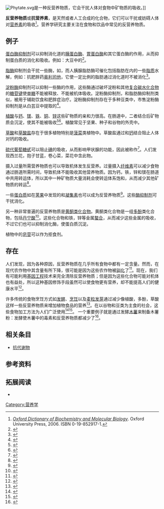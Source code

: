 [[File:Phytate.svg|thumb]]是一种反营养物质，它会干扰人体对食物中矿物质的吸收。]]

'''反营养物质'''或'''抗营养素'''，是天然或者人工合成的化合物，它们可以干扰或妨碍人体对[[营养素|营养素]]的吸收<ref>''[http://books.google.com/books?id=XpUjsqD7lFUC&pg=PA47 Oxford Dictionary of Biochemistry and Molecular Biology]''. Oxford University Press, 2006. ISBN 0-19-852917-1.</ref>。营养学研究主要关注在食物和饮品中常见的反营养物质。

== 例子 ==
[[蛋白酶|蛋白酶]][[酶抑制剂|抑制剂]]可以抑制消化道的[[胰蛋白酶|胰蛋白酶]]、[[胃蛋白酶|胃蛋白酶]]和其它蛋白酶的作用，从而抑制蛋白质的消化和吸收。例如：大豆中的{{link-en|鲍-伯胰蛋白酶抑制剂|Bowman–Birk_protease_inhibitor}}<ref>{{cite journal |last1=Tan-Wilson |first1=Anna L. |author2=Anna L. Tan-Wilson |author3=Jean C. Chen |author4=Michele C. Duggan |author5=Cathy Chapman |author6=R. Scott Obach |author7=Karl A. Wilson  |title=Soybean Bowman-Birk trypsin isoinhibitors: classification and report of a glycine-rich trypsin inhibitor class |journal=J. Agric. Food Chem |year=1987 |volume=35 |issue=6 |page=974 |doi=10.1021/jf00078a028}}</ref>。 

[[脂酶|脂酶]]抑制剂会干扰一些酶，如{{link-en|人类胰腺脂肪酶|human pancreatic lipase}}，而人胰腺脂肪酶可催化包括脂肪在内的一些[[脂质|脂质]]水解，例如：抗肥胖药[[奥利司他|奥利司他]]，它使一定比例的脂肪通过消化道时不被消化<ref>{{cite journal |last1=Heck |first1=AM |author2=Amy M. Heck |author3=Jack A. Yanovski |author4=Karim Anton Calis  |title=Orlistat, a New Lipase Inhibitor for the Management of Obesity |url=https://archive.org/details/sim_pharmacotherapy_2000-03_20_3/page/270 |journal=Pharmacotherapy |date=Mar 2000 |volume=20 |issue=3 |pages=270–9 |pmid=10730683 |doi=10.1592/phco.20.4.270.34882}}</ref>。 

[[淀粉酶|淀粉酶]]抑制剂可以抑制一些酶的作用，这些酶通过破坏淀粉和其他[[淀粉|复合碳水化合物]]的[[糖苷键|糖苷键]]使[[糖类|单糖]]不能被释放、不能被机体吸收。淀粉酶抑制剂，和脂肪酶抑制剂类似，被用于辅助饮食和肥胖症治疗。淀粉酶抑制剂存在于多种豆类中，市售淀粉酶抑制剂是从白芸豆中提取的<ref>{{cite journal |last1=Preuss |first1=HG |author2=Preuss HG |title=Bean amylase inhibitor and other carbohydrate absorption blockers: effects on diabesity and general health |journal=J Am Coll Nutr. |date=Jun 2009 |volume=28 |issue=3 |pages=266–76 |pmid=20150600 |doi=10.1080/07315724.2009.10719781}}</ref>。  

[[植酸|植酸]]与[[钙|钙]]、[[镁|镁]]、[[铁|铁]]、[[铜|铜]]、[[锌|锌]]这些矿物质的亲和力很高。在肠道中，二者结合后矿物质会沉淀，使其不能被吸收<ref>{{cite journal |last1=Ekholm |first1=Päivi |author2=Päivi Ekholm |author3=Liisa Virkki |author4=Maija Ylinen |author5=Liisa Johansson  |title=The effect of phytic acid and some natural chelating agents on the solubility of mineral elements in oat bran |journal=Food Chemistry |date=Feb 2003 |volume=80 |issue=2 |pages=165–70 |doi=10.1016/S0308-8146(02)00249-2}}</ref><ref>{{cite journal |first1=Munir |last1=Cheryan |last2=Rackis |first2=Joseph |title=Phytic acid interactions in food systems |journal=Crit Rev Food Sci Nutr |volume=13 |issue=4 |year=1980 |pages=297–335 |pmid=7002470 |doi=10.1080/10408398009527293}}</ref>。植酸常见于坚果、种子和谷物的外壳中。

[[草酸|草酸]]和[[草酸盐|草酸盐]]存在于很多植物特别是[[菠菜|菠菜]]类植物中。草酸盐通过和[[钙|钙]]结合阻止人体对钙的吸收。

[[硫代葡萄糖甙|硫代葡萄糖甙]]可以阻止[[碘|碘]]的吸收，从而影响甲状腺的功能，因此被称作{{link-en|甲状腺肿大剂|goitrogen}}<ref>{{cite web |title=Glucosinolates (Goitrogenic Glycosides) |publisher=Cornell University: Department of Animal Science}}</ref>。人们发现西兰花，抱子甘蓝，卷心菜，菜花中含此物。

摄入过量所需营养物质也可以导致机体发生反营养。过量摄入[[膳食纤维|纤维素]]可以减少食物通过肠道所需时间，导致机体不能吸收其他营养物质。因为钙，铁，锌和镁在肠道中共用转运体，所以其中一种矿物质大量消耗会使转运体系饱和，从而减少其他矿物质的转运<ref>{{cite book |title=Nutrition: A Functional Approach, Canadian Edition |url=https://archive.org/details/nutritionforlife0000thom |year=2007 |publisher=Pearson Benjamin Cummings}}</ref>。

一些[[蛋白质|蛋白质]]如在[[荚果|荚果]]中发现的{{link-en|胰蛋白酶抑制剂|trypsin inhibitor}}和[[凝集素|凝集素]]也可以成为反营养物质<ref>{{cite journal |author=Gilani GS, Cockell KA, Sepehr E |title=Effects of antinutritional factors on protein digestibility and amino acid availability in foods |journal=J AOAC Int |volume=88 |issue=3 |pages=967–87 |year=2005 |pmid=16001874}}</ref>。这些[[酶抑制剂|酶抑制剂]]可干扰消化。

另一种非常普遍的反营养物质是[[黄酮类化合物|黄酮类化合物]]。黄酮类化合物是一组[[多酚|多酚]]类化合物，包括[[鞣质|丹宁酸]]<ref>{{cite journal |author=Beecher GR |title=Overview of dietary flavonoids: nomenclature, occurrence and intake |journal=J. Nutr. |volume=133 |issue=10 |pages=3248S–54S |date=October 2003 |pmid=14519822 |doi= |url=http://jn.nutrition.org/cgi/pmidlookup?view=long&pmid=14519822 |access-date=2015-06-13 |archive-date=2020-05-26 |archive-url=https://web.archive.org/web/20200526112314/https://academic.oup.com/jn |dead-url=no }}</ref>。这些化合物和铁，锌等金属[[螯合物|螯合]]，从而减少这些金属的吸收，不过它们也可以抑制消化酶，使蛋白质沉淀。

植物中的[[皂苷|皂苷]]可以作为拒食剂。

== 存在 ==
人们发现，因为各种原因，反营养物质在几乎所有食物中都有一定含量。然而，在现代农作物中其含量有所下降，很可能是因为这些农作物被[[驯养|驯化]]了<ref>{{cite web |title=Plant Toxins and Antinutrients |author=GEO-PIE Project |publisher=[[康乃爾大學|康乃爾大學]] |url=http://www.geo-pie.cornell.edu/issues/toxins.html |deadurl=yes |archiveurl=https://web.archive.org/web/20080612160331/http://www.geo-pie.cornell.edu/issues/toxins.html |archivedate=2008-06-12 |accessdate=2015-06-13 }}</ref>。现在，我们有可能利用[[基因工程|基因工程]]技术来完全清除反营养物质；但是因为这些化合物可能对机体也有益处，所以这种基因修饰手段虽然可以使食物更有营养，却不能提高人们的健康水平<ref>{{cite journal |author=Welch RM, Graham RD |title=Breeding for micronutrients in staple food crops from a human nutrition perspective |journal=J. Exp. Bot. |volume=55 |issue=396 |pages=353–64 |date=February 2004 |pmid=14739261 |doi=10.1093/jxb/erh064 |url=http://jexbot.oxfordjournals.org/cgi/pmidlookup?view=long&pmid=14739261 |access-date=2015-06-13 |archive-date=2012-07-11 |archive-url=https://archive.today/20120711190352/http://jexbot.oxfordjournals.org/cgi/pmidlookup?view=long&pmid=14739261 |dead-url=yes }}</ref>。

许多传统的食物烹饪方式如[[发酵|发酵]]、[[烹饪|烹饪]]以及[[麦芽|麦粒发芽]]通过减少像植酸，多酚，草酸这样一些反营养物质来增加植物食品的营养<ref>{{cite journal |author=Hotz C, Gibson RS |title=Traditional food-processing and preparation practices to enhance the bioavailability of micronutrients in plant-based diets |journal=J. Nutr. |date=April 2007 |volume=137 |issue=4 |pages=1097–100 |pmid=17374686 |url=http://jn.nutrition.org/cgi/pmidlookup?view=long&pmid=17374686 |access-date=2015-06-13 |archive-date=2020-05-11 |archive-url=https://web.archive.org/web/20200511095031/https://academic.oup.com/jn |dead-url=no }}</ref>。在以谷物和豆类为主食的社会，这些食物加工方法为人们广泛使用<ref>{{cite journal |author=Chavan JK, Kadam SS |title=Nutritional improvement of cereals by fermentation |journal=Crit Rev Food Sci Nutr |volume=28 |issue=5 |pages=349–400 |year=1989 |pmid=2692608 |doi=10.1080/10408398909527507}}</ref><ref>{{cite journal |author=Phillips RD |title=Starchy legumes in human nutrition, health and culture |journal=Plant Foods Hum Nutr |volume=44 |issue=3 |pages=195–211 |date=November 1993 |pmid=8295859 |doi=10.1007/BF01088314}}</ref>。 一个重要例子就是通过发酵[[木薯|木薯]]来制备木薯粉：发酵使木薯中的毒素和反营养物质都减少了<ref>{{cite journal |author=Oboh G, Oladunmoye MK |title=Biochemical changes in micro-fungi fermented cassava flour produced from low- and medium-cyanide variety of cassava tubers |journal=Nutr Health |volume=18 |issue=4 |pages=355–67 |year=2007 |pmid=18087867 |doi=10.1177/026010600701800405}}</ref>。

== 相关条目 ==
* [[抗代谢物|抗代谢物]]

== 参考资料 ==
{{reflist|30em}}

== 拓展阅读 ==
* {{cite book |author=Shahidi, Fereidoon |title=Antinutrients and phytochemicals in food |publisher=American Chemical Society |location=[[哥伦布_(俄亥俄州)|俄亥俄州哥伦布]] |year=1997 |isbn=0-8412-3498-1}}

[[Category:营养学|Category:营养学]]